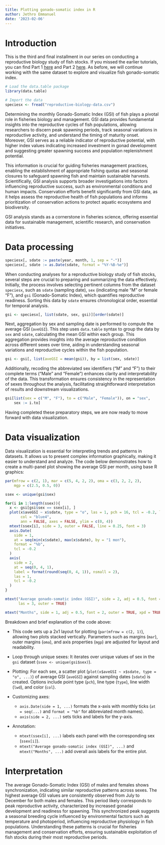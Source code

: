 ```yaml
---
title: Plotting gonado-somatic index in R
author: Jethro Emmanuel
date: '2023-02-06'
---
```


# Introduction

This is the third and final installment in our series on conducting a reproductive biology study of fish stocks. If you missed the earlier tutorials, you can find Part 1 [here](https://jethroemmanuel.netlify.app/post/length-weight-relationship-using-r/) and Part 2 [here](https://jethroemmanuel.netlify.app/post/visualizing-fish-gonadal-stages-with-r/). As before, we will continue working with the same dataset to explore and visualize fish gonado-somatic index.

```r
# Load the data.table package
library(data.table)

# Import the data
speciesx <- fread("reproductive-biology-data.csv")
```

Determining the monthly Gonado-Somatic Index (GSI) of fish plays a pivotal role in fisheries biology and management. GSI data provides fundamental insights into the reproductive cycles of fish populations, allowing researchers to discern peak spawning periods, track seasonal variations in reproductive activity, and understand the timing of maturity onset. Moreover, GSI serves as a reliable indicator of reproductive potential, with higher index values indicating increased investment in gonad development and suggesting greater spawning success and population replenishment potential. 

This information is crucial for guiding fisheries management practices, enabling the establishment of appropriate fishing quotas and seasonal closures to safeguard spawning fish and maintain sustainable harvests. Scientifically, GSI analysis supports broader investigations into factors influencing reproductive success, such as environmental conditions and human impacts. Conservation efforts benefit significantly from GSI data, as it helps assess the reproductive health of fish populations and informs prioritization of conservation actions to protect aquatic ecosystems and biodiversity. 

GSI analysis stands as a cornerstone in fisheries science, offering essential data for sustainable management, scientific research, and conservation initiatives.

# Data processing

```r
speciesx[, sdate := paste(year, month, 1, sep = "-")]
speciesx[, sdate := as.Date(sdate, format = "%Y-%B-%e")]
```

When conducting analyses for a reproductive biology study of fish stocks, several steps are crucial to preparing and summarizing the data effectively. Initially, the process involves selecting pertinent columns from the dataset `speciesx`, such as `sdate` (sampling date), `sex` (indicating male "M" or female "F"), and `gsi` (Gonado-Somatic Index), which quantifies reproductive readiness. Sorting this data by `sdate` ensures chronological order, essential for temporal analysis.

```r
gsi <- speciesx[, list(sdate, sex, gsi)][order(sdate)]
```

Next, aggregation by sex and sampling date is performed to compute the average GSI (`aveGSI`). This step uses `data.table` syntax to group the data by `sex` and `sdate`, calculating the mean GSI within each group. This aggregation provides insights into the average reproductive condition across different sexes over time, aiding in understanding seasonal variations and reproductive cycles within the fish population.

```r
gsi <- gsi[, list(aveGSI = mean(gsi)), by = list(sex, sdate)]
```

Additionally, recoding the abbreviated sex identifiers ("M" and "F") to their complete terms ("Male" and "Female") enhances clarity and interpretability of the data. This transformation ensures consistency in the representation of sexes throughout the analysis, facilitating straightforward interpretation of results and downstream visualizations.

```r
gsi[list(sex = c("M", "F"), to = c("Male", "Female")), on = "sex",
    sex := i.to]
```

Having completed these preparatory steps, we are now ready to move forward with data visualization.

# Data visualization

Data visualization is essential for interpreting trends and patterns in datasets. It allows us to present complex information graphically, making it easier to understand and analyze. The code below demonstrates how to create a multi-panel plot showing the average GSI per month, using base R graphics:

```r
par(mfrow = c(2, 1), mar = c(5, 4, 2, 2), oma = c(3, 2, 2, 2),
    mgp = c(2.5, 0.5, 0))

ssex <- unique(gsi$sex)

for(i in 1:length(ssex)){
  x <- gsi[gsi$sex == ssex[i], ]
  plot(x$aveGSI ~ x$sdate, type = "o", las = 1, pch = 16, tcl = -0.2, lwd = 2,
       col = "blue4",
       ann = FALSE, axes = FALSE, ylim = c(0, 4))
  mtext(ssex[i], side = 3, outer = FALSE, line = 0.25, font = 3)
  axis.Date(
    side = 1,
    at = seq(min(x$sdate), max(x$sdate), by = "1 mon"),
    format = "%b",
    tcl = -0.2
  )
  axis(
    side = 2,
    at = seq(0, 4, 1),
    label = format(round(seq(0, 4, 1)), nsmall = 2),
    las = 1,
    tcl = -0.2
  )
}

mtext("Average gonado-somatic index (GSI)", side = 2, adj = 0.5, font = 2, 
      las = 3, outer = TRUE)

mtext("Months", side = 1, adj = 0.5, font = 2, outer = TRUE, xpd = TRUE)
```

Breakdown and brief explanation of the code above:

- This code sets up a 2x1 layout for plotting (`par(mfrow = c(2, 1)`), allowing two plots stacked vertically. Parameters such as margins (`mar`), outer margins (`oma`), and axis properties (`mgp`) are adjusted for layout and readability.

- Loop through unique sexes: It iterates over unique values of sex in the `gsi` dataset (`ssex <- unique(gsi$sex)`).

- Plotting: For each sex, a scatter plot (`plot(x$aveGSI ~ x$sdate, type = "o", ...)`) of average GSI (`aveGSI`) against sampling dates (`sdate`) is created. Options include point type (`pch`), line type (`type`), line width (`lwd`), and color (`col`).

- Customizing axes:
    - `axis.Date(side = 1, ...)` formats the x-axis with monthly ticks (`at = seq(...)` and `format = "%b"` for abbreviated month names).
    - `axis(side = 2, ...)` sets ticks and labels for the y-axis.

- Annotation:
    - `mtext(ssex[i], ...)` labels each panel with the corresponding sex (`ssex[i]`).
    - `mtext("Average gonado-somatic index (GSI)", ...)` and `mtext("Months", ...)` add overall axis labels for the entire plot.

# Interpretation

The average Gonado-Somatic Index (GSI) of males and females shows synchronization, indicating similar reproductive patterns across sexes. The highest average GSI values are consistently observed from July to December for both males and females. This period likely corresponds to peak reproductive activity, characterized by increased gonadal development and readiness for spawning. This synchronized peak suggests a seasonal breeding cycle influenced by environmental factors such as temperature and photoperiod, influencing reproductive physiology in fish populations. Understanding these patterns is crucial for fisheries management and conservation efforts, ensuring sustainable exploitation of fish stocks during their most reproductive periods.